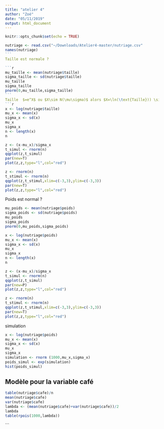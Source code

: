 ```yaml
---
title: "atelier 4"
author: "Zoé"
date: "05/11/2019"
output: html_document
---
```


```r
knitr::opts_chunk$set(echo = TRUE)
```

````r
nutriage <- read.csv("~/Downloads/Atelier4-master/nutriage.csv"
names(nutriage)  
```
Taille est normale ? 

```r
mu_taille <- mean(nutriage$taille)
sigma_taille <- sd(nutriage$taille)
mu_taille
sigma_taille
pnorm(0,mu_taille,sigma_taille)
```
Taille  $=e^X$ ou $X\sim N(\mu\sigma)$ alors $X=\ln(\text{Taille})) \sim N(\mu,\sigma)$
```r
x <- log(nutriage$taille)
mu_x <- mean(x)
sigma_x <- sd(x)
mu_x
sigma_x
n <- length(x)
n
````
```r
z <- (x-mu_x)/sigma_x
t_simul <- rnorm(n)
qqplot(z,t_simul)
par(new=T)
plot(z,z,type="l",col="red")
```
```r
z <- rnorm(n)
t_stimul <- rnorm(n)
qqplot(z,t_stimul,xlim=c(-3,3),ylim=c(-3,3))
par(new=T)
plot(z,z,type="l",col="red")
````
Poids est normal ? 

```r
mu_poids <- mean(nutriage$poids)
sigma_poids <- sd(nutriage$poids)
mu_poids
sigma_poids
pnorm(0,mu_poids,sigma_poids)
```

```r
x <- log(nutriage$poids)
mu_x <- mean(x)
sigma_x <- sd(x)
mu_x
sigma_x
n <- length(x)
n
````
```r
z <- (x-mu_x)/sigma_x
t_simul <- rnorm(n)
qqplot(z,t_simul)
par(new=P)
plot(z,z,type="l",col="red")
```
```r
z <- rnorm(n)
t_stimul <- rnorm(n)
qqplot(z,t_stimul,xlim=c(-3,3),ylim=c(-3,3))
par(new=T)
plot(z,z,type="l",col="red")
````
simulation 

```r
x <- log(nutriage$poids)
mu_x <- mean(x)
sigma_x <- sd(x)
mu_x
sigma_x
simulation <- rnorm (1000,mu_x,sigma_x)
poids_simul <- exp(simulation)
hist(poids_simul)
```
## Modèle pour la variable café

```r
table(nutriage$cafe)/n
mean(nutriage$cafe)
var(nutriage$cafe)
lambda <- (mean(nutriage$cafe)+var(nutriage$cafe))/2
lambda
table(rpois(1000,lambda))
```
```